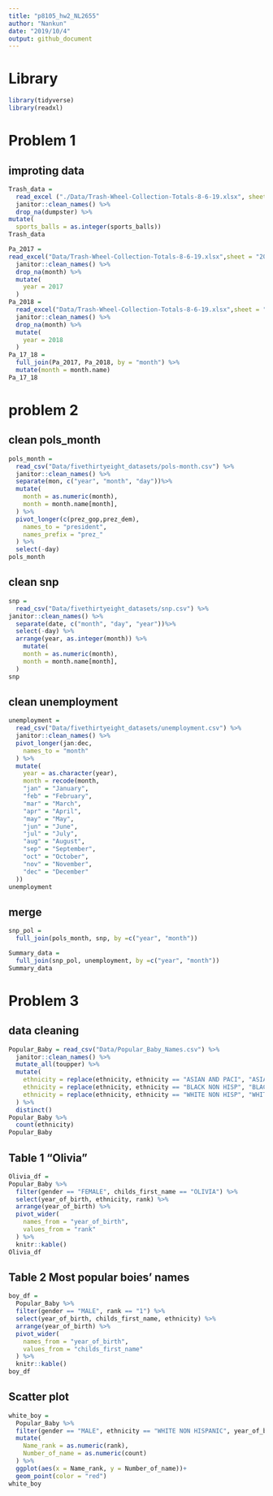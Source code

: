 ```yaml
---
title: "p8105_hw2_NL2655"
author: "Nankun"
date: "2019/10/4"
output: github_document
---
```


# Library

```r
library(tidyverse)
library(readxl)
```

# Problem 1

## improting data

```r
Trash_data = 
  read_excel ("./Data/Trash-Wheel-Collection-Totals-8-6-19.xlsx", sheet="Mr. Trash Wheel", range = cell_cols("A:N")) %>% 
  janitor::clean_names() %>% 
  drop_na(dumpster) %>% 
mutate(
  sports_balls = as.integer(sports_balls))
Trash_data
```

```r
Pa_2017 =
read_excel("Data/Trash-Wheel-Collection-Totals-8-6-19.xlsx",sheet = "2017 Precipitation", range = "A2:B15")%>% 
  janitor::clean_names() %>% 
  drop_na(month) %>% 
  mutate(
    year = 2017
  )
Pa_2018 =
  read_excel("Data/Trash-Wheel-Collection-Totals-8-6-19.xlsx",sheet = "2018 Precipitation", range = "A2:B15") %>% 
  janitor::clean_names() %>% 
  drop_na(month) %>% 
  mutate(
    year = 2018
  )
Pa_17_18 = 
  full_join(Pa_2017, Pa_2018, by = "month") %>% 
  mutate(month = month.name)
Pa_17_18
```

# problem 2
## clean pols_month
```r
pols_month = 
  read_csv("Data/fivethirtyeight_datasets/pols-month.csv") %>% 
  janitor::clean_names() %>% 
  separate(mon, c("year", "month", "day"))%>% 
  mutate(
    month = as.numeric(month),
    month = month.name[month],
  ) %>% 
  pivot_longer(c(prez_gop,prez_dem),
    names_to = "president",
    names_prefix = "prez_"
  ) %>% 
  select(-day)
pols_month
```

## clean snp

```r
snp =
  read_csv("Data/fivethirtyeight_datasets/snp.csv") %>% 
janitor::clean_names() %>% 
  separate(date, c("month", "day", "year"))%>% 
  select(-day) %>% 
  arrange(year, as.integer(month)) %>% 
    mutate(
    month = as.numeric(month),
    month = month.name[month],
  )
snp
```

## clean unemployment
```r
unemployment = 
  read_csv("Data/fivethirtyeight_datasets/unemployment.csv") %>% 
  janitor::clean_names() %>% 
  pivot_longer(jan:dec,
    names_to = "month"
  ) %>% 
  mutate( 
    year = as.character(year),
    month = recode(month,
    "jan" = "January",
    "feb" = "February",
    "mar" = "March",
    "apr" = "April",
    "may" = "May",
    "jun" = "June",
    "jul" = "July",
    "aug" = "August",
    "sep" = "September",
    "oct" = "October",
    "nov" = "November",
    "dec" = "December"
  ))
unemployment
```

## merge
```r
snp_pol = 
  full_join(pols_month, snp, by =c("year", "month"))

Summary_data = 
  full_join(snp_pol, unemployment, by =c("year", "month"))
Summary_data
```

# Problem 3
## data cleaning
```r
Popular_Baby = read_csv("Data/Popular_Baby_Names.csv") %>% 
  janitor::clean_names() %>% 
  mutate_all(toupper) %>% 
  mutate(
    ethnicity = replace(ethnicity, ethnicity == "ASIAN AND PACI", "ASIAN AND PACIFIC ISLANDER"),
    ethnicity = replace(ethnicity, ethnicity == "BLACK NON HISP", "BLACK NON HISPANIC"),
    ethnicity = replace(ethnicity, ethnicity == "WHITE NON HISP", "WHITE NON HISPANIC")
  ) %>% 
  distinct()
Popular_Baby %>% 
  count(ethnicity)
Popular_Baby
```

## Table 1 "Olivia"
```r
Olivia_df = 
Popular_Baby %>% 
  filter(gender == "FEMALE", childs_first_name == "OLIVIA") %>% 
  select(year_of_birth, ethnicity, rank) %>% 
  arrange(year_of_birth) %>% 
  pivot_wider(
    names_from = "year_of_birth",
    values_from = "rank"
  ) %>% 
  knitr::kable()
Olivia_df
```

## Table 2 Most popular boies' names
```r
boy_df =
  Popular_Baby %>% 
  filter(gender == "MALE", rank == "1") %>% 
  select(year_of_birth, childs_first_name, ethnicity) %>% 
  arrange(year_of_birth) %>% 
  pivot_wider(
    names_from = "year_of_birth",
    values_from = "childs_first_name"
  ) %>% 
  knitr::kable()
boy_df
```

## Scatter plot 
```r
white_boy =
  Popular_Baby %>% 
  filter(gender == "MALE", ethnicity == "WHITE NON HISPANIC", year_of_birth == "2016") %>% 
  mutate(
    Name_rank = as.numeric(rank),
    Number_of_name = as.numeric(count)
  ) %>% 
  ggplot(aes(x = Name_rank, y = Number_of_name))+
  geom_point(color = "red")
white_boy
```

